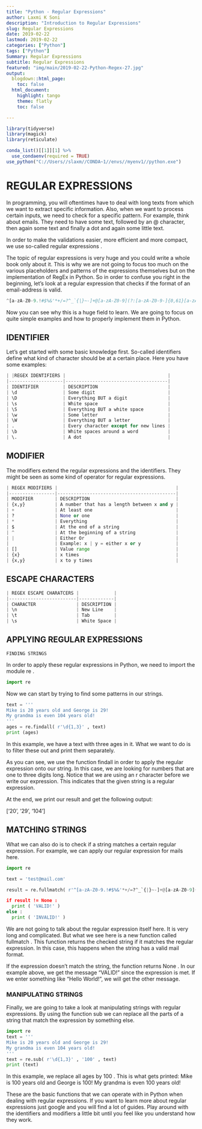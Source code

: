 ```yaml
---
title: "Python - Regular Expressions"
author: Laxmi K Soni 
description: "Introduction to Regular Expressions"
slug: Regular Expressions
date: 2019-02-22
lastmod: 2019-02-22
categories: ["Python"]
tags: ["Python"]
Summary: Regular Expressions
subtitle: Regular Expressions
featured: "img/main/2019-02-22-Python-Regex-27.jpg"
output:
  blogdown::html_page:
    toc: false
  html_document:
    highlight: tango
    theme: flatly
    toc: false

---
```



```r
library(tidyverse)
library(magick)
library(reticulate)

conda_list()[[1]][1] %>% 
  use_condaenv(required = TRUE)
use_python("C://Users//slaxm//CONDA~1//envs//myenv1//python.exe")

```

# REGULAR EXPRESSIONS

In programming, you will oftentimes have to deal with long texts from which we want to extract specific information. Also, when we want to process certain inputs, we need to check for a specific pattern. For example, think about emails. They need to have some text, followed by an @ character, then again some text and finally a dot and again some little text.

In order to make the validations easier, more efficient and more compact, we use so-called regular expressions .

The topic of regular expressions is very huge and you could write a whole book only about it. This is why we are not going to focus too much on the various placeholders and patterns of the expressions themselves but on the implementation of RegEx in Python.
So in order to confuse you right in the beginning, let’s look at a regular expression that checks if the format of an email-address is valid.

```python
^[a-zA-Z0-9.!#$%&'*+/=?^_`{|}~-]+@[a-zA-Z0-9](?:[a-zA-Z0-9-]{0,61}[a-zA-Z0-9])?(?:\.[a-zA-Z0-9](?:[a-zA-Z0-9-]{0,61}[a-zA-Z0-9])?)*$
```

Now you can see why this is a huge field to learn. We are going to focus on quite simple examples and how to properly implement them in Python.

## IDENTIFIER

Let’s get started with some basic knowledge first. So-called identifiers define what kind of
character should be at a certain place. Here you have some examples:

```python
| |REGEX IDENTIFIERS |                                      |
|--------------------|--------------------------------------|
| IDENTIFIER         | DESCRIPTION                          |
| \d                 | Some digit                           |
| \D                 | Everything BUT a digit               |
| \s                 | White space                          |
| \S                 | Everything BUT a white space         |
| \w                 | Some letter                          |
| \W                 | Everything BUT a letter              |
| .                  | Every character except for new lines |
| \b                 | White spaces around a word           |
| \.                 | A dot                                |
```
## MODIFIER

The modifiers extend the regular expressions and the identifiers. They might be seen as some kind of operator for regular expressions.

```python

| REGEX MODIFIERS |                                            |
|-----------------|--------------------------------------------|
| MODIFIER        | DESCRIPTION                                |
| {x,y}           | A number that has a length between x and y |
| +               | At least one                               |
| ?               | None or one                                |
| *               | Everything                                 |
| $               | At the end of a string                     |
| ^               | At the beginning of a string               |
| |               | Either Or                                  |
|                 | Example: x | y = either x or y             |
| []              | Value range                                |
| {x}             | x times                                    |
| {x,y}           | x to y times                               |

```

## ESCAPE CHARACTERS

```python

| REGEX ESCAPE CHARATCERS |             |
|-------------------------|-------------|
| CHARACTER               | DESCRIPTION |
| \n                      | New Line    |
| \t                      | Tab         |
| \s                      | White Space |
```

## APPLYING REGULAR EXPRESSIONS

`FINDING STRINGS`

In order to apply these regular expressions in Python, we need to import the module re .

```python
import re
```

Now we can start by trying to find some patterns in our strings.

```python
text = '''
Mike is 20 years old and George is 29!
My grandma is even 104 years old!
'''
ages = re.findall( r'\d{1,3}' , text)
print (ages)

```
In this example, we have a text with three ages in it. What we want to do is to filter these out and print them separately.

As you can see, we use the function findall in order to apply the regular expression onto our string. In this case, we are looking for numbers that are one to three digits long. Notice that we are using an r character before we write our expression. This indicates that the given string is a regular expression.

At the end, we print our result and get the following output:

['20', '29', '104']

## MATCHING STRINGS

What we can also do is to check if a string matches a certain regular expression. For example, we can apply our regular expression for mails here.

```python
import re

text = 'test@mail.com'

result = re.fullmatch( r'^[a-zA-Z0-9.!#$%&'*+/=?^_`{|}~-]+@[a-zA-Z0-9](?:[a-zA-Z0-9-]{0,61}[a-zA-Z0-9])?(?:\.[a-zA-Z0-9](?:[a-zA-Z0-9-]{0,61}[a-zA-Z0-9])?)*$' , text)

if result != None :
  print ( 'VALID!' )
else :
  print ( 'INVALID!' )
```

We are not going to talk about the regular expression itself here. It is very long and complicated. But what we see here is a new function called fullmatch . This function returns the checked string if it matches the regular expression. In this case, this happens when the string has a valid mail format.

If the expression doesn’t match the string, the function returns None . In our example above, we get the message “VALID!” since the expression is met. If we enter something like “Hello World!”, we will get the other message.

### MANIPULATING STRINGS

Finally, we are going to take a look at manipulating strings with regular expressions. By using the function sub we can replace all the parts of a string that match the expression by something else.

```python
import re
text = '''
Mike is 20 years old and George is 29!
My grandma is even 104 years old!
'''
text = re.sub( r'\d{1,3}' , '100' , text)
print (text)
```

In this example, we replace all ages by 100 . This is what gets printed:
Mike is 100 years old and George is 100!
My grandma is even 100 years old!

These are the basic functions that we can operate with in Python when dealing with regular expressions. If you want to learn more about regular expressions just google and you will find a lot of guides. Play around with the identifiers and modifiers a little bit until you feel like you understand how they work.

